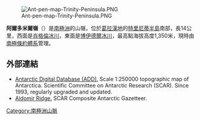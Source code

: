 [[Image:Ant-pen-map-Trinity-Peninsula.PNG|thumb]]

'''阿爾多米爾嶺'''（{{lang-bg|Алдомировски хребет}}）是[[南極洲|南極洲]]的山嶺，位於[[葛拉漢地|葛拉漢地]]的[[特里尼蒂半島|特里尼蒂半島]]南部，長14公里，西面是[[肖格倫冰川|肖格倫冰川]]，東面是[[博伊德爾冰川|博伊德爾冰川]]，最高點海拔高度1,350米，現時由[[南極條約體系|南極條約體系]]管理。

{{coord|64|09|35|S|59|08|10|W|display=title}}

==外部連結==
* [http://www.add.scar.org Antarctic Digital Database (ADD).] {{Wayback|url=http://www.add.scar.org/ |date=20170305000653 }} Scale 1:250000 topographic map of Antarctica. Scientific Committee on Antarctic Research (SCAR). Since 1993, regularly upgraded and updated.
* [http://data.aad.gov.au/aadc/gaz/scar/display_name.cfm?gaz_id=137236 Aldomir Ridge.] {{Wayback|url=http://data.aad.gov.au/aadc/gaz/scar/display_name.cfm?gaz_id=137236 |date=20120612033452 }} SCAR Composite Antarctic Gazetteer.

{{Antarctica-geo-stub}}
[[Category:南極洲山脈|Category:南極洲山脈]]